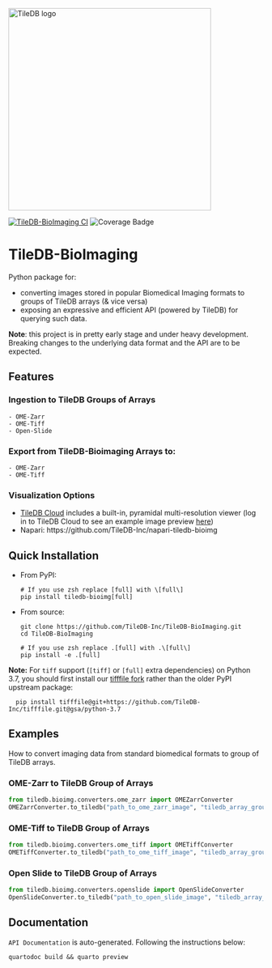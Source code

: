 <a href="https://tiledb.com"><img src="https://github.com/TileDB-Inc/TileDB/raw/dev/doc/source/_static/tiledb-logo_color_no_margin_@4x.png" alt="TileDB logo" width="400"></a>

[![TileDB-BioImaging CI](https://github.com/TileDB-Inc/TileDB-BioImaging/actions/workflows/ci.yml/badge.svg)](https://github.com/TileDB-Inc/TileDB-BioImaging/actions/workflows/ci.yml)
![Coverage Badge](https://img.shields.io/endpoint?url=https://gist.githubusercontent.com/ktsitsi/32d48185733a4e7375e80e3e35fab452/raw/gist_bioimg.json)

# TileDB-BioImaging

Python package for:

- converting images stored in popular Biomedical Imaging formats to groups of TileDB arrays (& vice versa)
- exposing an expressive and efficient API (powered by TileDB) for querying such data.

**Note**: this project is in pretty early stage and under heavy development.
Breaking changes to the underlying data format and the API are to be expected.

## Features

### Ingestion to TileDB Groups of Arrays
    - OME-Zarr
    - OME-Tiff
    - Open-Slide

### Export from TileDB-Bioimaging Arrays to:
    - OME-Zarr
    - OME-Tiff

### Visualization Options

- [TileDB Cloud](https://cloud.tiledb.com) includes a built-in, pyramidal multi-resolution viewer (log in to TileDB Cloud to see an example image preview [here](https://cloud.tiledb.com/biomedical-imaging/TileDB-Inc/dbb7dfcc-28b3-40e5-916f-6509a666d950/preview))
- Napari: https://github.com/TileDB-Inc/napari-tiledb-bioimg

## Quick Installation

- From PyPI:

      # If you use zsh replace [full] with \[full\]
      pip install tiledb-bioimg[full]

- From source:

      git clone https://github.com/TileDB-Inc/TileDB-BioImaging.git
      cd TileDB-BioImaging

      # If you use zsh replace .[full] with .\[full\]
      pip install -e .[full]

**Note:** For `tiff` support (`[tiff]` or `[full]` extra dependencies) on Python 3.7, you
should first install our [tifffile fork](https://github.com/TileDB-Inc/tifffile) rather
than the older PyPI upstream package:

      pip install tifffile@git+https://github.com/TileDB-Inc/tifffile.git@gsa/python-3.7

## Examples
How to convert imaging data from standard biomedical formats to group of TileDB arrays.

### OME-Zarr to TileDB Group of Arrays
```python
from tiledb.bioimg.converters.ome_zarr import OMEZarrConverter
OMEZarrConverter.to_tiledb("path_to_ome_zarr_image", "tiledb_array_group_path")
```

### OME-Tiff to TileDB Group of Arrays
```python
from tiledb.bioimg.converters.ome_tiff import OMETiffConverter
OMETiffConverter.to_tiledb("path_to_ome_tiff_image", "tiledb_array_group_path")
```

### Open Slide to TileDB Group of Arrays
```python
from tiledb.bioimg.converters.openslide import OpenSlideConverter
OpenSlideConverter.to_tiledb("path_to_open_slide_image", "tiledb_array_group_path")
```

## Documentation
`API Documentation` is auto-generated. Following the instructions below:

```shell
quartodoc build && quarto preview
```
